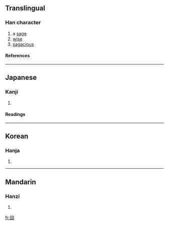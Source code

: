 ==Translingual==
===Han character===
{{Han char|rn=30|rad=口|as=09|sn=12|four=|canj=土口土口 (GRGR)}}
# a [[sage]]
# [[wise]]
# [[sagacious]]
====References====
{{Han ref|kx=0197.260|dkj=03908|dj=0419.040|hdz=10648.110|uh=5586|ud=21894}}
----
==Japanese==
===Kanji===
{{ja-kanji|grade=|rs=口09}}
# {{defn|Japanese}} 
====Readings====
{{ja-readings|on=[[てつ]] (tetsu)|kun=}}
----
==Korean==
===Hanja===
{{ko-hanja|hangeul=철|rv=cheol|mr=ch'ŏl}}
# {{defn|Korean}}
----
==Mandarin==
===Hanzi===
{{cmn-hanzi|pin=[[zhé]] (zhe2)|wg=che<sup>2</sup>}}
# {{defn|Mandarin}}

[[fr:喆]]